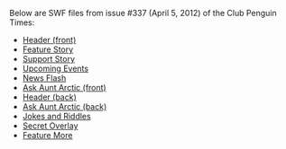 Below are SWF files from issue #337 (April 5, 2012) of the Club Penguin Times:

*[[Media:News337HeaderFront.swf|Header (front)]]
*[[Media:News337FeatureStory.swf|Feature Story]]
*[[Media:News337SupportStory.swf|Support Story]]
*[[Media:News337UpcomingEvents.swf|Upcoming Events]]
*[[Media:News337NewsFlash.swf|News Flash]]
*[[Media:News337AskAuntArcticFront.swf|Ask Aunt Arctic (front)]]
*[[Media:News337HeaderBack.swf|Header (back)]]
*[[Media:News337AskAuntArcticBack.swf|Ask Aunt Arctic (back)]]
*[[Media:News337JokesAndRiddles.swf|Jokes and Riddles]]
*[[Media:News337SecretOverlay.swf|Secret Overlay]]
*[[Media:News337FeatureMore.swf|Feature More]]
